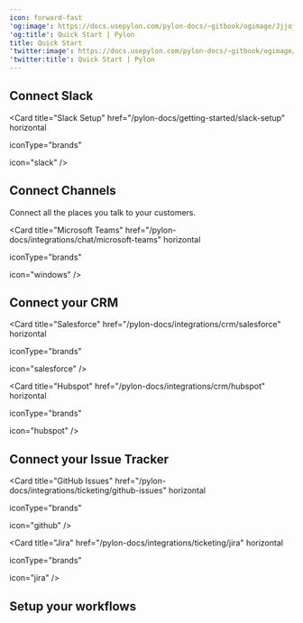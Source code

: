 ---
icon: forward-fast
'og:image': https://docs.usepylon.com/pylon-docs/~gitbook/ogimage/JjjojIyKxaiBPzzLwvtg
'og:title': Quick Start | Pylon
title: Quick Start
'twitter:image': https://docs.usepylon.com/pylon-docs/~gitbook/ogimage/JjjojIyKxaiBPzzLwvtg
'twitter:title': Quick Start | Pylon
---
## Connect Slack

<Card
title="Slack Setup"
href="/pylon-docs/getting-started/slack-setup"
horizontal

iconType="brands"

icon="slack"
/>

## Connect Channels

Connect all the places you talk to your customers.

<Card
title="Channel Configuration"
href="/pylon-docs/getting-started/channel-configuration"
horizontal
iconType="duotone"
icon="hashtag"
/>

<Card
title="Email"
href="/pylon-docs/support-workflows/email"
horizontal
iconType="duotone"
icon="envelope"
/>

<Card
title="Chat Widget"
href="/pylon-docs/chat-widget/overview"
horizontal
iconType="duotone"
icon="circle-info"
/>

<Card
title="Microsoft Teams"
href="/pylon-docs/integrations/chat/microsoft-teams"
horizontal

iconType="brands"

icon="windows"
/>

<Card
title="Ticket Forms"
href="/pylon-docs/support-workflows/ticket-forms"
horizontal
iconType="duotone"
icon="rectangle-list"
/>

<Card
title="Slack Community"
href="/pylon-docs/integrations/chat/slack/slack-community"
horizontal
iconType="duotone"
icon="users"
/>

## Connect your CRM

<Card
title="Salesforce"
href="/pylon-docs/integrations/crm/salesforce"
horizontal

iconType="brands"

icon="salesforce"
/>

<Card
title="Hubspot"
href="/pylon-docs/integrations/crm/hubspot"
horizontal

iconType="brands"

icon="hubspot"
/>

<Card
title="Attio"
href="/pylon-docs/integrations/crm/attio"
horizontal
iconType="duotone"
icon="file-user"
/>

<Card
title="Pipedrive"
href="/pylon-docs/integrations/crm/pipedrive"
horizontal
iconType="duotone"
icon="pipe-section"
/>

## Connect your Issue Tracker

<Card
title="GitHub Issues"
href="/pylon-docs/integrations/ticketing/github-issues"
horizontal

iconType="brands"

icon="github"
/>

<Card
title="Linear"
href="/pylon-docs/integrations/ticketing/linear"
horizontal
iconType="duotone"
icon="circle-arrow-up-right"
/>

<Card
title="Jira"
href="/pylon-docs/integrations/ticketing/jira"
horizontal

iconType="brands"

icon="jira"
/>

<Card
title="Asana"
href="/pylon-docs/integrations/ticketing/asana"
horizontal
iconType="duotone"
icon="triangle"
/>

## Setup your workflows

<Card
title="Views"
href="/pylon-docs/support-workflows/issues/views"
horizontal
iconType="duotone"
icon="grid-horizontal"
/>

<Card
title="Teams"
href="/pylon-docs/platform/teams"
horizontal
iconType="duotone"
icon="user-group"
/>

<Card
title="Custom Fields"
href="/pylon-docs/platform/custom-fields"
horizontal
iconType="duotone"
icon="pen-field"
/>

<Card
title="Triggers"
href="/pylon-docs/platform/triggers"
horizontal
iconType="duotone"
icon="bolt"
/>

<Card
title="Macros"
href="/pylon-docs/platform/macros"
horizontal
iconType="duotone"
icon="bookmark"
/>

<Card
title="Customer Portal"
href="/pylon-docs/customer-portal/overview"
horizontal
iconType="duotone"
icon="circle-info"
/>
